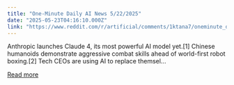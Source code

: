 ```yaml
---
title: "One-Minute Daily AI News 5/22/2025"
date: "2025-05-23T04:16:10.000Z"
link: "https://www.reddit.com/r/artificial/comments/1ktana7/oneminute_daily_ai_news_5222025/"
---
```


Anthropic launches Claude 4, its most powerful AI model yet.[1]
 Chinese humanoids demonstrate aggressive combat skills ahead of world-first robot boxing.[2]
 Tech CEOs are using AI to replace themsel...

[Read more](https://www.reddit.com/r/artificial/comments/1ktana7/oneminute_daily_ai_news_5222025/)

